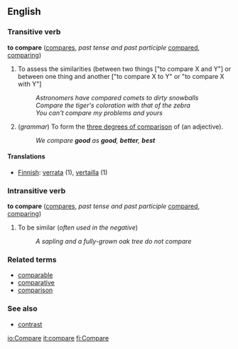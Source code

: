 ==English==

===Transitive verb===
'''to compare''' ([[compares]], ''past tense and past participle'' [[compared]], [[comparing]])
#To assess the similarities (between two things ["to compare X and Y"] or between one thing and another ["to compare X to Y" or "to compare X with Y"]
#:''Astronomers have compared comets to dirty snowballs''
#:''Compare the tiger's coloration with that of the zebra''
#:''You can't compare my problems and yours''
#(''grammar'') To form the [[three degrees of comparison]] of (an adjective).
#:''We compare '''good''' as '''good''', '''better''', '''best'''''

====Translations====
*[[Finnish]]: [[verrata]] (1), [[vertailla]] (1)

===Intransitive verb===
'''to compare''' ([[compares]], ''past tense and past participle'' [[compared]], [[comparing]])
#To be similar (''often used in the negative'')
#:''A sapling and a fully-grown oak tree do not compare''

===Related terms===
*[[comparable]]
*[[comparative]]
*[[comparison]]

===See also===
*[[contrast]]

[[io:Compare]]
[[it:compare]]
[[fi:Compare]]